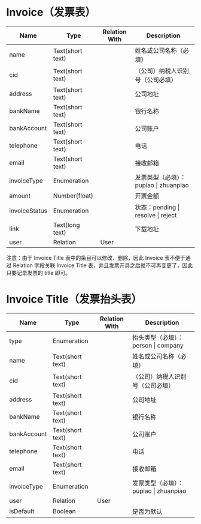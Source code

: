 # Invoice（发票表）

| Name          | Type             | Relation With | Description       |
|---------------|------------------|---------------|-------------------|
| name          | Text(short text) |               | 姓名或公司名称（必填）       |
| cid           | Text(short text) |               | （公司）纳税人识别号（公司必填）  |
| address       | Text(short text) |               | 公司地址              |
| bankName      | Text(short text) |               | 银行名称              |
| bankAccount   | Text(short text) |               | 公司账户              |
| telephone     | Text(short text) |               | 电话                |
| email         | Text(short text) |               | 接收邮箱              |
| invoiceType   | Enumeration      |               | 发票类型（必填）：pupiao \| zhuanpiao |
| amount        | Number(float)    |               | 开票金额              |
| invoiceStatus | Enumeration      |               | 状态：pending \| resolve \| reject |
| link          | Text(long text)  |               | 下载地址              |
| user          | Relation         | User          |                   |


注意：由于 Invoice Title 表中的条目可以修改、删除，因此 Invoice 表不便于通过 Relation
字段关联 Invoice Title 表，并且发票开具之后就不可再变更了，因此只要记录发票的 title 即可。

# Invoice Title（发票抬头表）

| Name        | Type             | Relation With | Description       |
|-------------|------------------|---------------|-------------------|
| type        | Enumeration      |               | 抬头类型（必填）：person \| company   |
| name        | Text(short text) |               | 姓名或公司名称（必填）       |
| cid         | Text(short text) |               | （公司）纳税人识别号（公司必填）  |
| address     | Text(short text) |               | 公司地址              |
| bankName    | Text(short text) |               | 银行名称              |
| bankAccount | Text(short text) |               | 公司账户              |
| telephone   | Text(short text) |               | 电话                |
| email       | Text(short text) |               | 接收邮箱              |
| invoiceType | Enumeration      |               | 发票类型（必填）：pupiao \| zhuanpiao |
| user        | Relation         | User          |                   |
| isDefault   | Boolean          |               | 是否为默认             |
